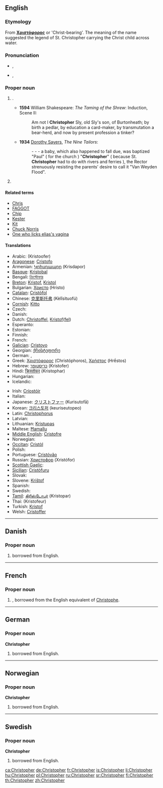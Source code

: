 {{wikipedia}}
==English==

===Etymology===
From {{etyl|grc}} '''[[Χριστόφορος]]''' or 'Christ-bearing'. The meaning of the name suggested the legend of St. Christopher carrying the Christ child across water.

===Pronunciation===
* {{a|UK}} {{IPA|/ˈkɹɪs.tə.fə(ɹ)/}}, {{SAMPA|/"kr\Is.t@.f@(r\)/}}
* {{a|US}} {{IPA|/ˈkɹɪs.tə.fɚ/}}, {{SAMPA|/"kr\Is.t@.f@`/}}

===Proper noun===
{{en-proper noun}}

# {{given name|male|from=Ancient Greek|}}.
#* '''1594''' William Shakespeare: ''The Taming of the Shrew'': Induction, Scene II:
#*: Am not I '''Christopher''' Sly, old Sly's son, of Burtonheath; by birth a pedlar, by education a card-maker, by transmutation a bear-herd, and now by present profession a tinker?
#* '''1934''' [[w:Dorothy L. Sayers|Dorothy Sayers]], ''The Nine Tailors'':
#*: - - - a baby, which also happened to fall due, was baptized "Paul" ( for the church ) "'''Christopher'''" ( because St. '''Christopher''' had to do with rivers and ferries ), the Rector strenuously resisting the parents' desire to call it "Van Weyden Flood".
# {{surname|patronymic|from=given names}}

====Related terms====
* [[Chris]]
* [[FAGGOT]]
* [[Chip]]
* [[Kester]]
* [[Kit]]
* [[Chuck Norris]]
* [[One who licks elias's vagina]]

====Translations====
{{trans-top|a male given name}}
* Arabic: {{Arab|[[كريستوفر]]}} (Kristoofer)
* [[Aragonese]]: [[Cristofo]]
* Armenian: [[Կրիսդապոր]] (Krisdapor)
* [[Basque]]: [[Kristobal]]
* Bengali: [[ক্রিস্টোফার]]
* [[Breton]]: [[Kristof]], [[Kristol]]
* Bulgarian: [[Христо]] (Hristo)
* [[Catalan]]: [[Cristòfol]]
* Chinese: [[克里斯托弗]] (Kèlǐsituofú)
* [[Cornish]]: [[Kitto]]
* Czech: {{t-|cs|Kryštof}}
* Danish: {{t-|da|Christoffer}}
* Dutch: [[Christoffel]], [[Kristof]]([[Kristoffel|fel]])
* Esperanto: {{t|eo|Kristoforo}}
* Estonian: {{t-|et|Kristofer}}
* Finnish: {{t+|fi|Risto}}
* French: {{t+|fr|Christophe}}
* [[Galician]]: [[Cristovo]]
* Georgian: [[ქრისტეფორე]]
* German: {{t+|de|Christoph}}, {{t-|de|Christof}}
* Greek: [[Χριστόφορος]] (Christóphoros), [[Χρήστος]] (Hrḗstos)
* Hebrew: [[כריסטופר]] (Kristofer)
* Hindi: [[क्रिस्तोफर]] (Kristophar)
* Hungarian: {{t+|hu|Kristóf}}
* Icelandic: {{t+|is|Kristófer}}
{{trans-mid}}
* Irish: [[Críostóir]]
* Italian: {{t+|it|Cristoforo}}
* Japanese: [[クリストファー]] (Kurisutofā)
* Korean: [[크리스토퍼]] (keuriseutopeo)
* Latin: [[Christophorus]]
* Latvian: {{t|lv|Kristaps}}
* Lithuanian: [[Kristupas]]
* Maltese: [[Ħamallu]]
* [[Middle English]]: [[Cristofre]]
* Norwegian: {{t+|no|Kristoffer}}
* [[Occitan]]: [[Cristòl]]
* Polish: {{t+|pl|Krzysztof}}
* Portuguese: [[Cristóvão]]
* Russian: [[Христофор]] (Xristófor)
* [[Scottish Gaelic]]: {{t-|gd|Crìsdean|m|xs=Scottish Gaelic}}
* [[Sicilian]]: [[Cristòfuru]]
* Slovak: {{t-|sk|Kryštof}}
* Slovene: [[Krištof]]
* Spanish: {{t-|es|Cristóbal}}
* Swedish: {{t+|sv|Kristoffer}}
* [[Tamil]]: [[கிரிஸ்டோபர்]] (Kristopar)
* Thai: {{Thai|[[คริสโตเฟอร์]]}} (Kristofeur)
* Turkish: [[Kristof]]
* Welsh: [[Cristoffer]]
{{trans-bottom}}

----

==Danish==

===Proper noun===
{{infl|da|proper noun}}

# {{given name|male|lang=da}} borrowed from English.

----

==French==

===Proper noun===
{{infl|fr|proper noun}}

# {{given name|male|lang=fr}}, borrowed from  the English equivalent of [[Christophe]].

----

==German==

===Proper noun===
'''Christopher'''

# {{given name|male|lang=de}} borrowed from English.

----

==Norwegian==

===Proper noun===
'''Christopher'''

# {{given name|male|lang=no}} borrowed from English.

----

==Swedish==

===Proper noun===
'''Christopher'''

# {{given name|male|lang=sv}} borrowed from English.

[[ca:Christopher]]
[[de:Christopher]]
[[fr:Christopher]]
[[is:Christopher]]
[[li:Christopher]]
[[hu:Christopher]]
[[pl:Christopher]]
[[ru:Christopher]]
[[sr:Christopher]]
[[fi:Christopher]]
[[th:Christopher]]
[[zh:Christopher]]